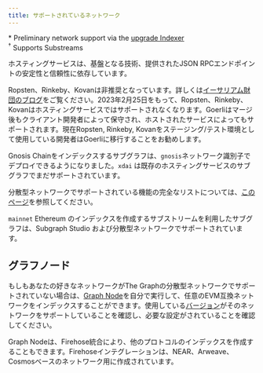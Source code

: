 ```yaml
---
title: サポートされているネットワーク
---
```




<SupportedNetworksTable networks={props.networks} />

\* Preliminary network support via the [upgrade Indexer](https://thegraph.com/blog/upgrade-indexer/)  
&#8288;<sup>†</sup> Supports Substreams

ホスティングサービスは、基盤となる技術、提供されたJSON RPCエンドポイントの安定性と信頼性に依存しています。

Ropsten、Rinkeby、Kovanは非推奨となっています。詳しくは[イーサリアム財団のブログ](https://blog.ethereum.org/2022/06/21/testnet-deprecation)をご覧ください。2023年2月25日をもって、Ropsten、Rinkeby、Kovanはホスティングサービスではサポートされなくなります。Goerliはマージ後もクライアント開発者によって保守され、ホストされたサービスによってもサポートされます。現在Ropsten, Rinkeby, Kovanをステージング/テスト環境として使用している開発者はGoerliに移行することをお勧めします。

Gnosis Chainをインデックスするサブグラフは、`gnosis`ネットワーク識別子でデプロイできるようになりました。`xdai` は既存のホスティングサービスのサブグラフでまだサポートされています。

分散型ネットワークでサポートされている機能の完全なリストについては、[このページ](https://github.com/graphprotocol/indexer/blob/main/docs/feature-support-matrix.md)を参照してください。

`mainnet` Ethereum のインデックスを作成するサブストリームを利用したサブグラフは、Subgraph Studio および分散型ネットワークでサポートされています。

## グラフノード

もしもあなたの好きなネットワークがThe Graphの分散型ネットワークでサポートされていない場合は、[Graph Node](https://github.com/graphprotocol/graph-node)を自分で実行して、任意のEVM互換ネットワークをインデックスすることができます。使用している[バージョン](https://github.com/graphprotocol/graph-node/releases)がそのネットワークをサポートしていることを確認し、必要な設定がされていることを確認してください。

Graph Nodeは、Firehose統合により、他のプロトコルのインデックスを作成することもできます。Firehoseインテグレーションは、NEAR、Arweave、Cosmosベースのネットワーク用に作成されています。
